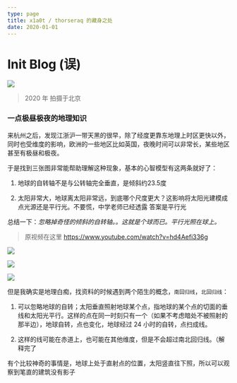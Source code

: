 ```yaml
---
type: page
title: x1a0t / thorseraq 的藏身之处
date: 2020-01-01
---
```


# Init Blog (误)

![](https://image.thorseraq.com/thorseraq/picb/main//imgs/202306112214531.png)

> 2020 年 拍摄于北京

### **一点极昼极夜的地理知识**

来杭州之后，发现江浙沪一带天黑的很早，除了经度更靠东地理上时区更快以外，同时也受维度的影响，欧洲的一些地区比如英国，夜晚时间可以非常长，某些地区甚至有极昼和极夜。

于是找到三张图非常能帮助理解这种现象，基本的心智模型有这两条就好了：

1. 地球的自转轴不是与公转轴完全垂直，是倾斜约23.5度

2. 太阳非常大，地球离太阳非常远，到底哪个尺度更大？这影响将太阳光建模成点光源还是平行光。不要慌，中学老师已经透露 答案是平行光

总结一下：*忽略掉奇怪的倾斜的自转轴。。这就是个球而已。平行光照在球上。*

> 原视频在这里 https://www.youtube.com/watch?v=hd4Aefi336g

![](https://image.thorseraq.com/thorseraq/picb/main//imgs/202306112215456.png)

![](https://image.thorseraq.com/thorseraq/picb/main//imgs/20230611221609.png)

![](https://image.thorseraq.com/thorseraq/picb/main//imgs/20230611221648.png)

但是我确实是地理白痴，找资料的时候遇到两个陌生的概念，`南回归线`，`北回归线`：

1. 可以忽略地球的自转；太阳垂直照射地球某个点，指地球的某个点的切面的垂线和太阳光平行。这样的点在同一时刻只有一个（如果不考虑暗处不被照射的那半边），地球自转，点也变化，地球经过 24 小时的自转，点扫成线。

2. 这样的线可能在赤道上，也可能在其他维度，但是不会超过南北回归线。（解释完了

有个比较神奇的事情是，地球上处于直射点的位置，太阳竖直往下照，所以可以观察到笔直的建筑没有影子